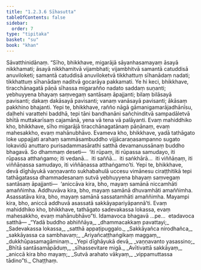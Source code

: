 ```yaml
---
title: "1.2.3.6 Sīhasutta"
tableOfContents: false
sidebar:
  order: 7
type: "tipitaka"
basket: "su"
book: "khan"
---
```



<DynamicBreadcrumb />

<Division number="78" book="khan" bookNo="13" page="70">

<Paragraph number="400" book="khan">
Sāvatthinidānaṃ. “Sīho, bhikkhave, migarājā sāyanhasamayaṃ āsayā nikkhamati; āsayā nikkhamitvā vijambhati; vijambhitvā samantā catuddisā anuviloketi; samantā catuddisā anuviloketvā tikkhattuṃ sīhanādaṃ nadati; tikkhattuṃ sīhanādaṃ naditvā gocarāya pakkamati. Ye hi keci, bhikkhave, tiracchānagatā pāṇā sīhassa migarañño nadato saddaṃ suṇanti; yebhuyyena bhayaṃ saṃvegaṃ santāsaṃ āpajjanti; bilaṃ bilāsayā pavisanti; dakaṃ dakāsayā pavisanti; vanaṃ vanāsayā pavisanti; ākāsaṃ pakkhino bhajanti. Yepi te, bhikkhave, rañño nāgā gāmanigamarājadhānīsu, daḷhehi varattehi baddhā, tepi tāni bandhanāni sañchinditvā sampadāletvā bhītā muttakarīsaṃ cajamānā, yena vā tena vā palāyanti. Evaṃ mahiddhiko kho, bhikkhave, sīho migarājā tiracchānagatānaṃ pāṇānaṃ, evaṃ mahesakkho, evaṃ mahānubhāvo.
</Paragraph>

<Paragraph number="401" book="khan">
Evameva kho, bhikkhave, yadā tathāgato loke uppajjati arahaṃ sammāsambuddho vijjācaraṇasampanno sugato lokavidū anuttaro purisadammasārathi satthā devamanussānaṃ buddho bhagavā. So dhammaṃ deseti—  ‘iti rūpaṃ, iti rūpassa samudayo, iti rūpassa atthaṅgamo; iti vedanā…  iti saññā…  iti saṅkhārā…  iti viññāṇaṃ, iti viññāṇassa samudayo, iti viññāṇassa atthaṅgamo’ti. Yepi te, bhikkhave, devā dīghāyukā vaṇṇavanto sukhabahulā uccesu vimānesu ciraṭṭhitikā tepi tathāgatassa dhammadesanaṃ sutvā yebhuyyena bhayaṃ saṃvegaṃ santāsaṃ āpajjanti—  ‘aniccāva kira, bho, mayaṃ samānā niccamhāti amaññimha. Addhuvāva kira, bho, mayaṃ samānā dhuvamhāti amaññimha. Asassatāva kira, bho, mayaṃ samānā sassatamhāti amaññimha. Mayampi kira, bho, aniccā addhuvā asassatā sakkāyapariyāpannā’ti. Evaṃ mahiddhiko kho, bhikkhave, tathāgato sadevakassa lokassa, evaṃ mahesakkho, evaṃ mahānubhāvo”ti. Idamavoca bhagavā …pe…  etadavoca satthā—
</Paragraph>

<Paragraph number="402" type="verses" book="khan">
_“Yadā buddho abhiññāya,_  
_dhammacakkaṃ pavattayi;_  
_Sadevakassa lokassa,_  
_satthā appaṭipuggalo._  

</Paragraph>

<Paragraph number="403" type="verses" book="khan">
_Sakkāyañca nirodhañca,_  
_sakkāyassa ca sambhavaṃ;_  
_Ariyañcaṭṭhaṅgikaṃ maggaṃ,_  
_dukkhūpasamagāminaṃ._  

</Paragraph>

<Paragraph number="404" type="verses" book="khan">
_Yepi dīghāyukā devā,_  
_vaṇṇavanto yasassino;_  
_Bhītā santāsamāpāduṃ,_  
_sīhassevitare migā._  

</Paragraph>

<Paragraph number="405" type="verses" book="khan">
_Avītivattā sakkāyaṃ,_  
_aniccā kira bho mayaṃ;_  
_Sutvā arahato vākyaṃ,_  
_vippamuttassa tādino”ti._  


</Paragraph>
</Division>

<Paragraph number="406" type="center" book="khan">
Chaṭṭhaṃ.
</Paragraph>